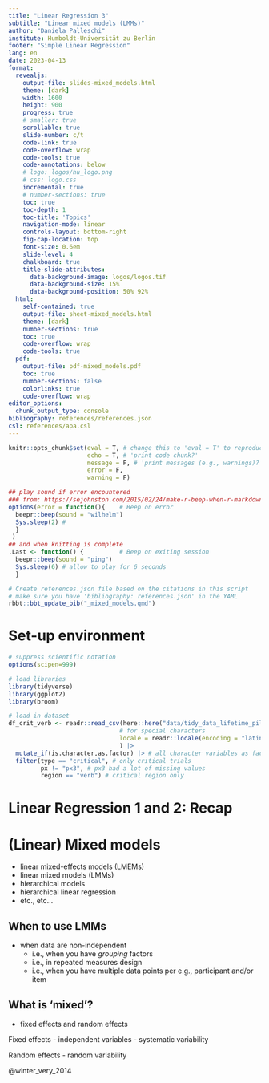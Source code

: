 ```yaml
---
title: "Linear Regression 3"
subtitle: "Linear mixed models (LMMs)"
author: "Daniela Palleschi"
institute: Humboldt-Universität zu Berlin
footer: "Simple Linear Regression"
lang: en
date: 2023-04-13
format:
  revealjs: 
    output-file: slides-mixed_models.html
    theme: [dark]
    width: 1600
    height: 900
    progress: true
    # smaller: true
    scrollable: true
    slide-number: c/t
    code-link: true
    code-overflow: wrap
    code-tools: true
    code-annotations: below
    # logo: logos/hu_logo.png
    # css: logo.css
    incremental: true
    # number-sections: true
    toc: true
    toc-depth: 1
    toc-title: 'Topics'
    navigation-mode: linear
    controls-layout: bottom-right
    fig-cap-location: top
    font-size: 0.6em
    slide-level: 4
    chalkboard: true
    title-slide-attributes: 
      data-background-image: logos/logos.tif
      data-background-size: 15%
      data-background-position: 50% 92%
  html:
    self-contained: true
    output-file: sheet-mixed_models.html
    theme: [dark]
    number-sections: true
    toc: true
    code-overflow: wrap
    code-tools: true
  pdf:
    output-file: pdf-mixed_models.pdf
    toc: true
    number-sections: false
    colorlinks: true
    code-overflow: wrap
editor_options: 
  chunk_output_type: console
bibliography: references/references.json
csl: references/apa.csl
---
```


```r
knitr::opts_chunk$set(eval = T, # change this to 'eval = T' to reproduce the analyses; make sure to comment out
                      echo = T, # 'print code chunk?'
                      message = F, # 'print messages (e.g., warnings)?'
                      error = F,
                      warning = F)
```

```r
## play sound if error encountered
### from: https://sejohnston.com/2015/02/24/make-r-beep-when-r-markdown-finishes-or-when-it-fails/
options(error = function(){    # Beep on error
  beepr::beep(sound = "wilhelm")
  Sys.sleep(2) # 
  }
 )
## and when knitting is complete
.Last <- function() {          # Beep on exiting session
  beepr::beep(sound = "ping")
  Sys.sleep(6) # allow to play for 6 seconds
  }
```

```r
# Create references.json file based on the citations in this script
# make sure you have 'bibliography: references.json' in the YAML
rbbt::bbt_update_bib("_mixed_models.qmd")
```

# Set-up environment

```r
# suppress scientific notation
options(scipen=999)

# load libraries
library(tidyverse)
library(ggplot2)
library(broom)
```

```r
# load in dataset
df_crit_verb <- readr::read_csv(here::here("data/tidy_data_lifetime_pilot.csv"), 
                               # for special characters
                               locale = readr::locale(encoding = "latin1") 
                               ) |> 
  mutate_if(is.character,as.factor) |> # all character variables as factor
  filter(type == "critical", # only critical trials
         px != "px3", # px3 had a lot of missing values
         region == "verb") # critical region only
```

# Linear Regression 1 and 2: Recap

# (Linear) Mixed models

- linear mixed-effects models (LMEMs)
- linear mixed models (LMMs)
- hierarchical models
- hierarchical linear regression
- etc., etc...

## When to use LMMs

- when data are non-independent
  + i.e., when you have *grouping* factors
  + i.e., in repeated measures design
  + i.e., when you have multiple data points per e.g., participant and/or item

## What is 'mixed'?

- fixed effects and random effects

Fixed effects
- independent variables
- systematic variability

Random effects
- random variability

@winter_very_2014
